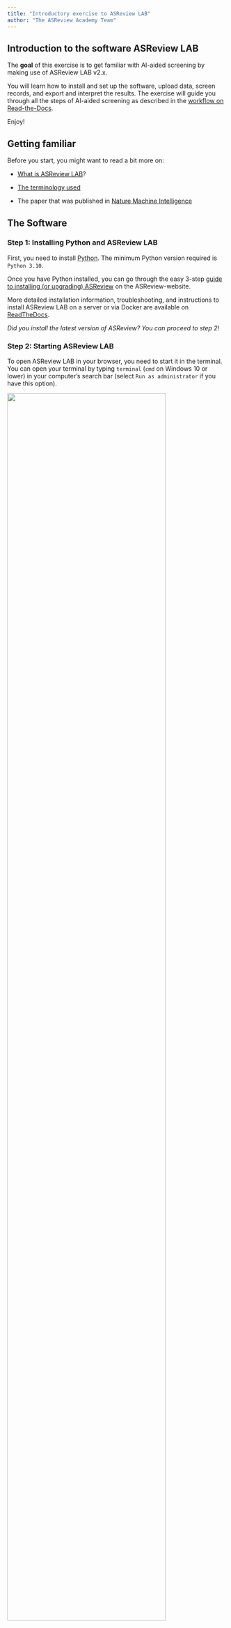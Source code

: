 ```yaml
---
title: "Introductory exercise to ASReview LAB"
author: "The ASReview Academy Team"
---
```


## Introduction to the software ASReview LAB

The **goal** of this exercise is to get familiar with AI-aided screening
by making use of ASReview LAB v2.x.

You will learn how to install and set up the software, upload data,
screen records, and export and interpret the results. The exercise will
guide you through all the steps of AI-aided screening as described in
the [workflow on
Read-the-Docs](https://asreview.readthedocs.io/en/latest/lab/about.html#general-workflow-with-asreview){target="_blank"}.

Enjoy!

## Getting familiar

Before you start, you might want to read a bit more on:

-   [What is ASReview
    LAB](https://asreview.readthedocs.io/en/latest/lab/index.html){target="_blank"}?

-   [The terminology
    used](https://asreview.readthedocs.io/en/latest/lab/about.html#asreview-lab-terminology){target="_blank"}

-   The paper that was published in [Nature Machine
    Intelligence](https://www.nature.com/articles/s42256-020-00287-7){target="_blank"}

## The Software

### Step 1: Installing Python and ASReview LAB

First, you need to install [Python](https://www.python.org/downloads/){target="_blank"}.
The minimum Python version required is `Python 3.10`.

Once you have Python installed, you can go through the easy 3-step
[guide to installing (or upgrading)
ASReview](https://asreview.nl/local-installation/){target="_blank"} on the ASReview-website.

More detailed installation information, troubleshooting, and instructions to install
ASReview LAB on a server or via Docker are available on
[ReadTheDocs](https://asreview.readthedocs.io/en/latest/lab/installation.html){target="_blank"}.  

*Did you install the latest version of ASReview? You can proceed to
step 2!*

### Step 2: Starting ASReview LAB

To open ASReview LAB in your browser, you need to start it in the terminal. You can 
open your terminal by typing `terminal` (`cmd` on Windows 10 or lower) in your 
computer’s search bar (select `Run as administrator` if you have this option).

![](images/ASReviewLAB/step_1.png){width=85% fig-align="center"}

The terminal will open, in which you can type the following
command and press enter:

``` bash
asreview lab
```

Note that you have to keep your command-line interpreter running while
using ASReview LAB, even though the interface is in your browser!

![](images/ASReviewLAB/step_2.png){width=85% fig-align="center"}

It takes a few seconds for ELAS - your Electronic Learning Assistant -
to start the software. It will appear in your (default) web browser. 

But why do you need to start it up by running code in your command
prompt? This ensures that ASReview LAB runs locally. More
specifically, <u>your data is and stays your own</u>. Small price to pay
for complete privacy, right?! Read more about the key principles in the
[Zen of Elas](https://asreview.nl/blog/the-zen-of-elas/){target="_blank"}!

You can also run the software via a server, but you need to take care of
[hosting the server
yourself](https://asreview.readthedocs.io/en/latest/lab/installation.html#server-installation){target="_blank"}
(or ask your IT-department).


*Did ASReview LAB open in your browser? If so, you can proceed to
step 3!*

## Project Setup

### Step 3: Selecting a Dataset

Without data, we have nothing to screen. So, you need to tell ELAS
which dataset you want to screen for relevant articles.

For this exercise we will carry out a so-called `Validation Review`
using ASReview. To be able to do a [Validation
Review](https://asreview.readthedocs.io/en/latest/lab/validation.html){target="_blank"},
we are going to make use of a [benchmark
dataset](https://asreview.readthedocs.io/en/latest/lab/project_create.html#from-discovery){target="_blank"}.
This means that all records in the dataset have already been labeled as
relevant or irrelevant.

Click on the `Discover` button, highlighted with a green circle.

![](images/ASReviewLAB/step_3a.png){width=85% fig-align="center"}

This will show you a list of 26 benchmark datasets that are already labeled. In this example we will use the 
`van de Schoot et al. (2018)` dataset about PTSD trajectories. Scroll down to find the dataset, and click on it.

![](images/ASReviewLAB/step_3b.png){width=85% fig-align="center"}

Then, you will be shown a menu with a donwload button. Click `Download`, and wait until the download finishes. When
the download finishes, a new menu pops up which brings us to the next step: Setting up the project.

![](images/ASReviewLAB/step_3c.png){width=85% fig-align="center"}

*Did you successfully download a dataset? If so, you can proceed to step 4!*

### Step 4: Setting up a Project

Now that the dataset is downloaded, we can continue with setting up the project. First, click on the pencil
icon at the top of this menu to change the name of your project. You can also keep the default name. 

The next step is important for this exercise, but when using ASReview for your own review 
there are cases where you can skip this, see [here](https://asreview.readthedocs.io/en/latest/lab/project_create.html#prior-knowledge){target="_blank"} 
for more information. 

Click on the `Show Options` button and proceed to the next step.

![](images/ASReviewLAB/step_4.png){width=85% fig-align="center"}

More detailed information about setting up a project can be found on
[ReadTheDocs](https://asreview.readthedocs.io/en/latest/lab/project_create.html){target="_blank"}.
 
*Did you successfully create a project, and did you click `Show Options` If so, you can proceed to step 5!*

### Step 5: Prior knowledge

Before you can start screening the records, you need to tell ELAS what
kind of records you <u>are</u> and what kind of records you <u>are
not</u> looking for (i.e., relevant and irrelevant records,
respectively). We call this *prior knowledge*. Based on the prior
knowledge you provide, ELAS will reorder the stack of papers and provide
you with the record that is most likely to be relevant (default
settings).

When performing a systematic review with your own data, you need to
provide the prior knowledge yourself (at least one relevant and one
irrelevant record). However, because you are doing a Validation Review 
using ASReview, the relevant records are known; the original authors have 
already read ALL records. See also the documentation 
about the selection of [prior knowledge](https://asreview.readthedocs.io/en/latest/lab/project_create.html#prior-knowledge){target="_blank"}.

To select the prior knowledge you first need to scroll down to `Prior knowledge`, 
and click on the `Search` button.

![](images/ASReviewLAB/step_5a.png){width=85% fig-align="center"}

Now you will see a pop up that you can use to select prior knowledge.

The following five papers are known to be relevant:

-   Latent Trajectories of Trauma Symptoms and Resilience 
    (DOI: [10.4088/JCP.13m08914](https://doi.org/10.4088/jcp.13m08914){target="_blank"})
-   A Latent Growth Mixture Modeling Approach to PTSD Symptoms in Rape
    Victims (DOI: [10.1177/1534765610395627](https://doi.org/10.1177/1534765610395627){target="_blank"})
-   Peace and War
    Symptoms Before, During, and After Military Deployment in
    Afghanistan (DOI: [10.1177/0956797612457389](https://doi.org/10.1177/0956797612457389){target="_blank"})
-   The relationship between course of PTSD symptoms in deployed U.S.
    Marines and degree of combat exposure (DOI: [10.1002/jts.21988](https://doi.org/10.1002/jts.21988){target="_blank"})
-   Trajectories of trauma symptoms and resilience in deployed US
    military service members: Prospective cohort study (DOI: [10.1192/bjp.bp.111.096552](https://doi.org/10.1192/bjp.bp.111.096552){target="_blank"})

To add the relevant records, you copy and paste the titles
of these relevant records one by one in the search bar and add them as
relevant. You should add between 1 and 5 relevant priors from this list.
We only add relevant records as priors, because ASReview automatically provides
us with random records during the screening phase until there is at least 1 relevant
and 1 irrelevant label given by you. After that, ELAS will start to train on your data
and it will sort the stack of unseen data whilst you are screening! When you are done
adding 1 to 5 relevant priors, be sure to click the `return` button in the bottom right
and continue to the next step.

![](images/ASReviewLAB/step_5b.png){width=85% fig-align="center"}

Then, you can see that the priors have been added correctly under `Show records (5)`.
If this number does not match the number of priors you have added, you can click on
this button to see which ones you did add. After that, click `Screen` and continue to
Step 6, the Screening Phase.

![](images/ASReviewLAB/step_5c.png){width=85% fig-align="center"}

*Did you select between 1 and 5 relevant records and clicked `Screen`? If so, you
can proceed to step 6!*

## Screening phase

### Step 6: Screening the Records

Everything is set up and ready to screen, well done!

Since we are doing a Validation Review using ASReview, you can pretend to be an
expert on the topic of PTSD and pretend you have all the knowledge of the
original screeners. All records in the dataset have been labeled as
relevant/irrelevant, which is indicated through a banner below each article.
Click on the Relevant button (or press `R` on your keyboard) if the record 
is marked as relevant. If not, you can press the Irrelevant button (or `I` 
on your keyboard).

![](images/ASReviewLAB/step_6a.png){width=85% fig-align="center"}

After your first `Irrelevant` decision, ELAS will have enough information to
start training a model (at least 1 relevant and 1 irrelevant label). This is 
happening all whilst you are reading the next record. After a second labelling
decision, either relevant or irrelevant, the banner at the top of the screening
window will change from `This record is presented in a random manner`, to a 
summary of the ELAS model you are using, and on how many labelling decisions 
this record is based. If you want to learn more about these models, take a look 
at our [documentation](https://asreview.readthedocs.io/en/latest/lab/models.html){target="_blank"}.

If you see nothing above a record, click on `Settings` in the menu on the left
and swicth on `Show model information`.

![](images/ASReviewLAB/step_6b.png){width=85% fig-align="center"}

Now, all we need is a Stopping Rule to determine when you are confident
that you have identified (almost) all relevant records in your dataset.
Click on `Dashboard` in the menu on the left of the screen. 

For this exercise, we will use *50 consecutive irrelevant records* as
the stopping rule. On the Dashboard page, click on `Set Threshold` and 
set a manual threshold of 50. Once you hit 50 irrelevant records in a row
you will get a popup, but you can also check up on your progress on this
the [Dashboard page](https://asreview.readthedocs.io/en/latest/lab/progress.html){target="_blank"}.
To continue screening, go back to the Reviewer screen by clicking on the 
`Reviewer` button in the menu on the left.

![](images/ASReviewLAB/step_6c.png){width=85% fig-align="center"}

When you have reached your Stopping Rule and you are done screening, go
back to the Dashboard. Here you can see the summary statistics of
your project such as the number of records you have labeled relevant or
irrelevant. It also shows how many records are in your dataset and how
many records you labeled irrelevant since you have screened the last
relevant record. For more information about how to read these summary
statistics and interpret the corresponding charts, check out the
[documentation](https://asreview.readthedocs.io/en/latest/lab/progress.html){target="_blank"}.

The Van de Schoot (2018) dataset contains 38 relevant records in this
particular example. Did you get to label all of them as relevant before
you reached your Stopping Rule? If you did, great!

What is the percentage of total papers you needed to screen to find the
number of relevant records you have found? Is it \<100%? Then, you were
quicker compared to the original screeners of the dataset!

You probably had to screen about only 2-3% of the data. Amazing right?!
Chances are though that you did not get to see all of the relevant
records before you stopped screening. Do you think this is acceptable?
There is a trade-off between the time spent screening and the error
rate: the more records you screen, the lower the risk of missing a
relevant record. However, screening all records in your dataset is still
no guarantee for an error rate of zero, since even traditional screening
by humans - which is the gold standard to which we compare AI-assisted
screening - is not perfect [^1].

Your willingness to accept the risk that you may exclude some relevant
records is something to take into account when deciding on a Stopping
Rule. Read more about Stopping Rules and how to decide on a good
strategy for your data on the [discussion
platform](https://github.com/asreview/asreview/discussions){target="_blank"}. 

### Step 7: Extracting and inspecting the data

Now that you found all or most relevant records, you can export your
data using [these instructions](https://asreview.readthedocs.io/en/latest/lab/progress.html#export-dataset){target="_blank"}.
If you choose to inspect your data in Excel, download the data in
`Excel` format. If you prefer to inspect your data in R or Python, download the
`CSV (UTF-8)` format and open it in R or Python.

You can find all the data that was originally imported to ASReview in
the exported data file, in a new order and with two new columns added at
the end.

Using the information about the [Read the Docs
page](https://asreview.readthedocs.io/en/latest/lab/progress.html#export-dataset){target="_blank"}
can you reorder your data to appear in the order in which you loaded
them into ASReview? And back to the order provided by ASReview?

Check if the number of records coded `asreview_label = 1` corresponds to the number
of relevant records on the Dashboard. From which row number, based on
the original ordering, do the included articles come from?

For the last exercise, it is important to change the order back to the order
provided by ASReview. Lastly, check out the first few records with no number
in the `included` column. Are those articles labeled as `relevant` in the
original dataset? (Whether or not a record was pre-labeled as relevant is
shown in the column `label_included` in the original dataset.)

## Goal

In the beginning of the LAB the following goal was specified: “The
**goal** of this LAB is to get familiar with AI-aided screening by
making use of ASReview LAB.”
Did you achieve this goal?

If so: **congratulations!** You now know all the steps to create and
screen for a systematic review. ELAS wishes you a lot of fun screening
with ASReview!  
Do you like the software, leave a star on
[Github](https://github.com/asreview/asreview){target="_blank"}; this will help to
increase the visibility of the open-source project.

## What’s next?

Some suggestions:

-   Read a blog posts about:

    -   [Five ways to get involved in
        ASReview](https://asreview.nl/blog/open-source-and-research/){target="_blank"},
    -   [Seven ways to integrate ASReview in your systematic review
        workflow](https://asreview.nl/blog/seven-ways-to-integrate-asreview/){target="_blank"},
    -   [Active learning
        explained](https://asreview.nl/blog/active-learning-explained/){target="_blank"}.

-   Ready to start your own project? Upload [your own
    data](https://asreview.readthedocs.io/en/latest/lab/data.html){target="_blank"} and start
    screening in the Oracle mode!

-   Interested in learning what other AI models ASReview offers? Read the 
    [documentation](https://asreview.readthedocs.io/en/latest/lab/models.html){target="_blank"} 
    and try to switch models in the `Customize` screen!

-   Try to find the hidden memory game in ASReview (some people found it
    by going through the [source
    code](https://github.com/asreview/asreview/tree/master/asreview){target="_blank"} on
    Github… +1 for open-science!)


[^1]: Wang Z, Nayfeh T, Tetzlaff J, O’Blenis P, Murad MH (2020) Error
    rates of human reviewers during abstract screening in systematic
    reviews. PLOS ONE 15(1): e0227742.
    <[https://doi.org/10.1371/journal.pone.0227742](https://doi.org/10.1371/journal.pone.0227742){target="_blank"}>